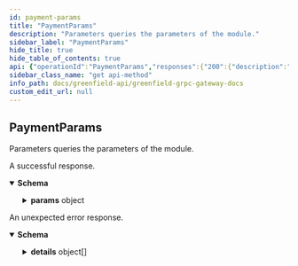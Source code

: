 ```yaml
---
id: payment-params
title: "PaymentParams"
description: "Parameters queries the parameters of the module."
sidebar_label: "PaymentParams"
hide_title: true
hide_table_of_contents: true
api: {"operationId":"PaymentParams","responses":{"200":{"description":"A successful response.","content":{"*/*":{"schema":{"type":"object","properties":{"params":{"description":"params holds all the parameters of this module.","type":"object","properties":{"versioned_params":{"type":"object","properties":{"reserve_time":{"type":"string","format":"uint64","title":"Time duration which the buffer balance need to be reserved for NetOutFlow e.g. 6 month"},"validator_tax_rate":{"type":"string","title":"The tax rate to pay for validators in storage payment. The default value is 1%(0.01)"}},"description":"VersionedParams defines the parameters with multiple versions, each version is stored with different timestamp."},"payment_account_count_limit":{"type":"string","format":"uint64","title":"The maximum number of payment accounts that can be created by one user"},"forced_settle_time":{"type":"string","format":"uint64","description":"Time duration threshold of forced settlement.\nIf dynamic balance is less than NetOutFlowRate * forcedSettleTime, the account can be forced settled."},"max_auto_settle_flow_count":{"type":"string","format":"uint64","title":"the maximum number of flows that will be auto forced settled in one block"},"max_auto_resume_flow_count":{"type":"string","format":"uint64","title":"the maximum number of flows that will be auto resumed in one block"},"fee_denom":{"type":"string","title":"The denom of fee charged in payment module"},"withdraw_time_lock_threshold":{"type":"string","title":"The withdrawal amount threshold to trigger time lock"},"withdraw_time_lock_duration":{"type":"string","format":"uint64","title":"The duration of the time lock for a big amount withdrawal"}}}},"description":"QueryParamsResponse is response type for the Query/Params RPC method."}}}},"default":{"description":"An unexpected error response.","content":{"*/*":{"schema":{"type":"object","properties":{"error":{"type":"string"},"code":{"type":"integer","format":"int32"},"message":{"type":"string"},"details":{"type":"array","items":{"type":"object","properties":{"type_url":{"type":"string"},"value":{"type":"string","format":"byte"}}}}}}}}}},"tags":["payment"],"description":"Parameters queries the parameters of the module.","method":"get","path":"/greenfield/payment/params","servers":[{"url":"https://greenfield-chain.bnbchain.org","description":"Mainnet RPC (uses live data)"},{"url":"https://gnfd-testnet-fullnode-tendermint-us.bnbchain.org","description":"Testnet RPC (uses test data)"}],"info":{"title":"Greenfield - gRPC Gateway docs","description":"A REST interface for state queries","version":"1.0.0"},"postman":{"name":"PaymentParams","description":{"content":"Parameters queries the parameters of the module.","type":"text/plain"},"url":{"path":["greenfield","payment","params"],"host":["{{baseUrl}}"],"query":[],"variable":[]},"header":[{"key":"Accept","value":"*/*"}],"method":"GET"}}
sidebar_class_name: "get api-method"
info_path: docs/greenfield-api/greenfield-grpc-gateway-docs
custom_edit_url: null
---
```



## PaymentParams



Parameters queries the parameters of the module.

<div><ApiTabs><TabItem label={"200"} value={"200"}><div>

A successful response.

</div><div><MimeTabs schemaType={"response"}><TabItem label={"*/*"} value={"*/*"}><SchemaTabs><TabItem label={"Schema"} value={"Schema"}><details style={{}} data-collapsed={false} open={true}><summary style={{"textAlign":"left"}}><strong>Schema</strong></summary><div style={{"textAlign":"left","marginLeft":"1rem"}}></div><ul style={{"marginLeft":"1rem"}}><SchemaItem collapsible={true} className={"schemaItem"}><details style={{}}><summary style={{}}><strong>params</strong><span style={{"opacity":"0.6"}}> object</span></summary><div style={{"marginLeft":"1rem"}}><div style={{"marginTop":".5rem","marginBottom":".5rem"}}>

params holds all the parameters of this module.

</div><SchemaItem collapsible={true} className={"schemaItem"}><details style={{}}><summary style={{}}><strong>versioned_params</strong><span style={{"opacity":"0.6"}}> object</span></summary><div style={{"marginLeft":"1rem"}}><div style={{"marginTop":".5rem","marginBottom":".5rem"}}>

VersionedParams defines the parameters with multiple versions, each version is stored with different timestamp.

</div><SchemaItem collapsible={false} name={"reserve_time"} required={false} schemaName={"uint64"} qualifierMessage={undefined} schema={{"type":"string","format":"uint64","title":"Time duration which the buffer balance need to be reserved for NetOutFlow e.g. 6 month"}}></SchemaItem><SchemaItem collapsible={false} name={"validator_tax_rate"} required={false} schemaName={"The tax rate to pay for validators in storage payment. The default value is 1%(0.01)"} qualifierMessage={undefined} schema={{"type":"string","title":"The tax rate to pay for validators in storage payment. The default value is 1%(0.01)"}}></SchemaItem></div></details></SchemaItem><SchemaItem collapsible={false} name={"payment_account_count_limit"} required={false} schemaName={"uint64"} qualifierMessage={undefined} schema={{"type":"string","format":"uint64","title":"The maximum number of payment accounts that can be created by one user"}}></SchemaItem><SchemaItem collapsible={false} name={"forced_settle_time"} required={false} schemaName={"uint64"} qualifierMessage={undefined} schema={{"type":"string","format":"uint64","description":"Time duration threshold of forced settlement.\nIf dynamic balance is less than NetOutFlowRate * forcedSettleTime, the account can be forced settled."}}></SchemaItem><SchemaItem collapsible={false} name={"max_auto_settle_flow_count"} required={false} schemaName={"uint64"} qualifierMessage={undefined} schema={{"type":"string","format":"uint64","title":"the maximum number of flows that will be auto forced settled in one block"}}></SchemaItem><SchemaItem collapsible={false} name={"max_auto_resume_flow_count"} required={false} schemaName={"uint64"} qualifierMessage={undefined} schema={{"type":"string","format":"uint64","title":"the maximum number of flows that will be auto resumed in one block"}}></SchemaItem><SchemaItem collapsible={false} name={"fee_denom"} required={false} schemaName={"The denom of fee charged in payment module"} qualifierMessage={undefined} schema={{"type":"string","title":"The denom of fee charged in payment module"}}></SchemaItem><SchemaItem collapsible={false} name={"withdraw_time_lock_threshold"} required={false} schemaName={"The withdrawal amount threshold to trigger time lock"} qualifierMessage={undefined} schema={{"type":"string","title":"The withdrawal amount threshold to trigger time lock"}}></SchemaItem><SchemaItem collapsible={false} name={"withdraw_time_lock_duration"} required={false} schemaName={"uint64"} qualifierMessage={undefined} schema={{"type":"string","format":"uint64","title":"The duration of the time lock for a big amount withdrawal"}}></SchemaItem></div></details></SchemaItem></ul></details></TabItem><TabItem label={"Example (from schema)"} value={"Example (from schema)"}><ResponseSamples responseExample={"{\n  \"params\": {\n    \"versioned_params\": {\n      \"reserve_time\": \"string\",\n      \"validator_tax_rate\": \"string\"\n    },\n    \"payment_account_count_limit\": \"string\",\n    \"forced_settle_time\": \"string\",\n    \"max_auto_settle_flow_count\": \"string\",\n    \"max_auto_resume_flow_count\": \"string\",\n    \"fee_denom\": \"string\",\n    \"withdraw_time_lock_threshold\": \"string\",\n    \"withdraw_time_lock_duration\": \"string\"\n  }\n}"} language={"json"}></ResponseSamples></TabItem></SchemaTabs></TabItem></MimeTabs></div></TabItem><TabItem label={"default"} value={"default"}><div>

An unexpected error response.

</div><div><MimeTabs schemaType={"response"}><TabItem label={"*/*"} value={"*/*"}><SchemaTabs><TabItem label={"Schema"} value={"Schema"}><details style={{}} data-collapsed={false} open={true}><summary style={{"textAlign":"left"}}><strong>Schema</strong></summary><div style={{"textAlign":"left","marginLeft":"1rem"}}></div><ul style={{"marginLeft":"1rem"}}><SchemaItem collapsible={false} name={"error"} required={false} schemaName={"string"} qualifierMessage={undefined} schema={{"type":"string"}}></SchemaItem><SchemaItem collapsible={false} name={"code"} required={false} schemaName={"int32"} qualifierMessage={undefined} schema={{"type":"integer","format":"int32"}}></SchemaItem><SchemaItem collapsible={false} name={"message"} required={false} schemaName={"string"} qualifierMessage={undefined} schema={{"type":"string"}}></SchemaItem><SchemaItem collapsible={true} className={"schemaItem"}><details style={{}}><summary style={{}}><strong>details</strong><span style={{"opacity":"0.6"}}> object[]</span></summary><div style={{"marginLeft":"1rem"}}><li><div style={{"fontSize":"var(--ifm-code-font-size)","opacity":"0.6","marginLeft":"-.5rem","paddingBottom":".5rem"}}>Array [</div></li><SchemaItem collapsible={false} name={"type_url"} required={false} schemaName={"string"} qualifierMessage={undefined} schema={{"type":"string"}}></SchemaItem><SchemaItem collapsible={false} name={"value"} required={false} schemaName={"byte"} qualifierMessage={undefined} schema={{"type":"string","format":"byte"}}></SchemaItem><li><div style={{"fontSize":"var(--ifm-code-font-size)","opacity":"0.6","marginLeft":"-.5rem"}}>]</div></li></div></details></SchemaItem></ul></details></TabItem><TabItem label={"Example (from schema)"} value={"Example (from schema)"}><ResponseSamples responseExample={"{\n  \"error\": \"string\",\n  \"code\": 0,\n  \"message\": \"string\",\n  \"details\": [\n    {\n      \"type_url\": \"string\",\n      \"value\": \"string\"\n    }\n  ]\n}"} language={"json"}></ResponseSamples></TabItem></SchemaTabs></TabItem></MimeTabs></div></TabItem></ApiTabs></div>
      